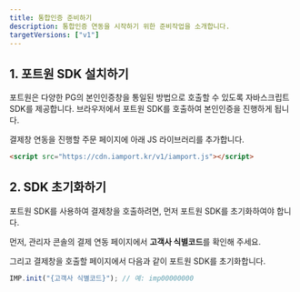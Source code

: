 ```yaml
---
title: 통합인증 준비하기
description: 통합인증 연동을 시작하기 위한 준비작업을 소개합니다.
targetVersions: ["v1"]
---
```



## 1. 포트원 SDK 설치하기 <span id="sdk-installation" />

포트원은 다양한 PG의 본인인증창을 통일된 방법으로 호출할 수 있도록 자바스크립트 SDK를 제공합니다.
브라우저에서 포트원 SDK를 호출하여 본인인증을 진행하게 됩니다.

<VersionGate v="v1">
  결제창 연동을 진행할 주문 페이지에 아래 JS 라이브러리를 추가합니다.

  ```html
  <script src="https://cdn.iamport.kr/v1/iamport.js"></script>
  ```

  <Youtube videoId="FLyOmbtnr48" caption="포트원 라이브러리 추가하기" />
</VersionGate>

## 2. SDK 초기화하기 <span id="sdk-installation" />

포트원 SDK를 사용하여 결제창을 호출하려면, 먼저 포트원 SDK를 초기화하여야 합니다.

먼저, 관리자 콘솔의 결제 연동 페이지에서 **고객사 식별코드**를 확인해 주세요.

그리고 결제창을 호출할 페이지에서 다음과 같이 포트원 SDK를 초기화합니다.

```ts title="client-side"
IMP.init("{고객사 식별코드}"); // 예: imp00000000
```
